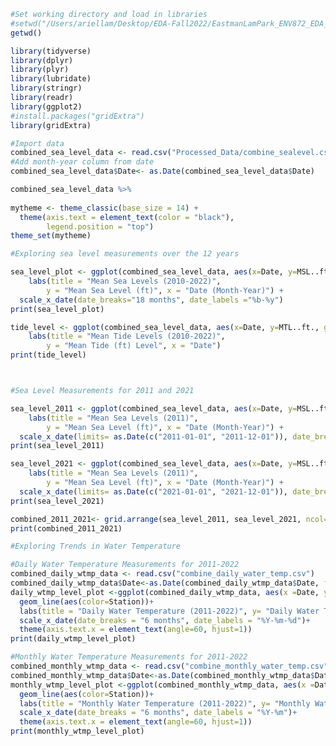 ```r
#Set working directory and load in libraries
#setwd("/Users/ariellam/Desktop/EDA-Fall2022/EastmanLamPark_ENV872_EDA_FinalProject/EastmanLamPark_ENV872_EDA_FinalProject")
getwd()

library(tidyverse)
library(dplyr)
library(plyr)
library(lubridate)
library(stringr)
library(readr)
library(ggplot2)
#install.packages("gridExtra")
library(gridExtra)
```

```r
#Import data
combined_sea_level_data <- read.csv("Processed_Data/combine_sealevel.csv")
#Add month-year column from date
combined_sea_level_data$Date<- as.Date(combined_sea_level_data$Date)

combined_sea_level_data %>%
  
mytheme <- theme_classic(base_size = 14) +
  theme(axis.text = element_text(color = "black"), 
        legend.position = "top")
theme_set(mytheme)
```

```r
#Exploring sea level measurements over the 12 years

sea_level_plot <- ggplot(combined_sea_level_data, aes(x=Date, y=MSL..ft., group = Station))+geom_line(aes(color = Station)) + geom_smooth(method= "lm", se=FALSE) +
    labs(title = "Mean Sea Levels (2010-2022)",
        y = "Mean Sea Level (ft)", x = "Date (Month-Year)") + 
  scale_x_date(date_breaks="18 months", date_labels ="%b-%y")
print(sea_level_plot)

tide_level <- ggplot(combined_sea_level_data, aes(x=Date, y=MTL..ft., group = Station))+geom_line(aes(color = Station)) +
    labs(title = "Mean Tide Levels (2010-2022)",
        y = "Mean Tide (ft) Level", x = "Date")
print(tide_level)



#Sea Level Measurements for 2011 and 2021

sea_level_2011 <- ggplot(combined_sea_level_data, aes(x=Date, y=MSL..ft., group = Station))+geom_line(aes(color = Station)) + geom_smooth(method= "lm", se=FALSE) +
    labs(title = "Mean Sea Levels (2011)",
        y = "Mean Sea Level (ft)", x = "Date (Month-Year)") +
  scale_x_date(limits= as.Date(c("2011-01-01", "2011-12-01")), date_breaks="2 months", date_labels ="%b-%y")
print(sea_level_2011)

sea_level_2021 <- ggplot(combined_sea_level_data, aes(x=Date, y=MSL..ft., group = Station))+geom_line(aes(color = Station)) + geom_smooth(method= "lm", se=FALSE) +
    labs(title = "Mean Sea Levels (2011)",
        y = "Mean Sea Level (ft)", x = "Date (Month-Year)") +
  scale_x_date(limits= as.Date(c("2021-01-01", "2021-12-01")), date_breaks="2 months", date_labels ="%b-%y")
print(sea_level_2021)

combined_2011_2021<- grid.arrange(sea_level_2011, sea_level_2021, ncol= 2, common.ledgend= TRUE)
print(combined_2011_2021)
```

```r
#Exploring Trends in Water Temperature

#Daily Water Temperature Measurements for 2011-2022
combined_daily_wtmp_data <- read.csv("combine_daily_water_temp.csv")
combined_daily_wtmp_data$Date<-as.Date(combined_daily_wtmp_data$Date, format = "%Y-%m-%d")
daily_wtmp_level_plot <-ggplot(combined_daily_wtmp_data, aes(x =Date, y=dailywtmp,group= Station))+
  geom_line(aes(color=Station))+
  labs(title = "Daily Water Temperature (2011-2022)", y= "Daily Water Temp (Celcius)", x= "Date")+
  scale_x_date(date_breaks = "6 months", date_labels = "%Y-%m-%d")+
  theme(axis.text.x = element_text(angle=60, hjust=1))
print(daily_wtmp_level_plot)

#Monthly Water Temperature Measurements for 2011-2022
combined_monthly_wtmp_data <- read.csv("combine_monthly_water_temp.csv")
combined_monthly_wtmp_data$Date<-as.Date(combined_monthly_wtmp_data$Date, format = "%Y-%m-%d")
monthly_wtmp_level_plot <-ggplot(combined_monthly_wtmp_data, aes(x =Date, y=monthlywtmp,group= Station))+
  geom_line(aes(color=Station))+
  labs(title = "Monthly Water Temperature (2011-2022)", y= "Monthly Water Temp (Celcius)", x= "Date")+
  scale_x_date(date_breaks = "6 months", date_labels = "%Y-%m")+
  theme(axis.text.x = element_text(angle=60, hjust=1))
print(monthly_wtmp_level_plot)

```

